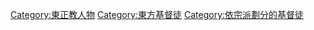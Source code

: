 {{Commonscat|Eastern Orthodox Christians}}

[[Category:東正教人物|Category:東正教人物]]
[[Category:東方基督徒|Category:東方基督徒]]
[[Category:依宗派劃分的基督徒|Category:依宗派劃分的基督徒]]